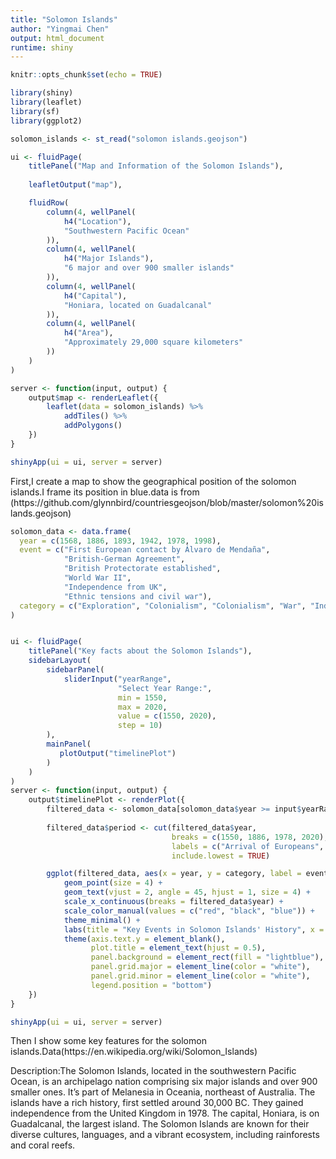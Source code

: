 ```yaml
---
title: "Solomon Islands"
author: "Yingmai Chen"
output: html_document
runtime: shiny
---
```



```r
knitr::opts_chunk$set(echo = TRUE)
```

```r
library(shiny)
library(leaflet)
library(sf)
library(ggplot2)

```
```r
solomon_islands <- st_read("solomon islands.geojson")
```

```r
ui <- fluidPage(
    titlePanel("Map and Information of the Solomon Islands"),
    
    leafletOutput("map"),

    fluidRow(
        column(4, wellPanel(
            h4("Location"),
            "Southwestern Pacific Ocean"
        )),
        column(4, wellPanel(
            h4("Major Islands"),
            "6 major and over 900 smaller islands"
        )),
        column(4, wellPanel(
            h4("Capital"),
            "Honiara, located on Guadalcanal"
        )),
        column(4, wellPanel(
            h4("Area"),
            "Approximately 29,000 square kilometers"
        ))
    )
)

server <- function(input, output) {
    output$map <- renderLeaflet({
        leaflet(data = solomon_islands) %>%
            addTiles() %>%
            addPolygons()
    })
}

shinyApp(ui = ui, server = server)

```
First,I create a map to show the geographical position of the solomon islands.I frame its position in blue.data is from
(https://github.com/glynnbird/countriesgeojson/blob/master/solomon%20islands.geojson)
```r



solomon_data <- data.frame(
  year = c(1568, 1886, 1893, 1942, 1978, 1998),
  event = c("First European contact by Álvaro de Mendaña", 
            "British-German Agreement", 
            "British Protectorate established", 
            "World War II", 
            "Independence from UK", 
            "Ethnic tensions and civil war"),
  category = c("Exploration", "Colonialism", "Colonialism", "War", "Independence", "Conflict")
)


ui <- fluidPage(
    titlePanel("Key facts about the Solomon Islands"),
    sidebarLayout(
        sidebarPanel(
            sliderInput("yearRange", 
                        "Select Year Range:",
                        min = 1550, 
                        max = 2020, 
                        value = c(1550, 2020),
                        step = 10)
        ),
        mainPanel(
           plotOutput("timelinePlot")
        )
    )
)
server <- function(input, output) {
    output$timelinePlot <- renderPlot({
        filtered_data <- solomon_data[solomon_data$year >= input$yearRange[1] & solomon_data$year <= input$yearRange[2], ]
     
        filtered_data$period <- cut(filtered_data$year,
                                    breaks = c(1550, 1886, 1978, 2020),
                                    labels = c("Arrival of Europeans", "Colonial Period", "Independence Era"),
                                    include.lowest = TRUE)

        ggplot(filtered_data, aes(x = year, y = category, label = event, color = period)) +
            geom_point(size = 4) +
            geom_text(vjust = 2, angle = 45, hjust = 1, size = 4) +
            scale_x_continuous(breaks = filtered_data$year) +
            scale_color_manual(values = c("red", "black", "blue")) +
            theme_minimal() +
            labs(title = "Key Events in Solomon Islands' History", x = "Year", y = "Category") +
            theme(axis.text.y = element_blank(),
                  plot.title = element_text(hjust = 0.5),
                  panel.background = element_rect(fill = "lightblue"),
                  panel.grid.major = element_line(color = "white"),
                  panel.grid.minor = element_line(color = "white"),
                  legend.position = "bottom")
    })
}

shinyApp(ui = ui, server = server)

```
Then I show some key features for the solomon islands.Data(https://en.wikipedia.org/wiki/Solomon_Islands)

Description:The Solomon Islands, located in the southwestern Pacific Ocean, is an archipelago nation comprising six major islands and over 900 smaller ones. It's part of Melanesia in Oceania, northeast of Australia. The islands have a rich history, first settled around 30,000 BC. They gained independence from the United Kingdom in 1978. The capital, Honiara, is on Guadalcanal, the largest island. The Solomon Islands are known for their diverse cultures, languages, and a vibrant ecosystem, including rainforests and coral reefs.



